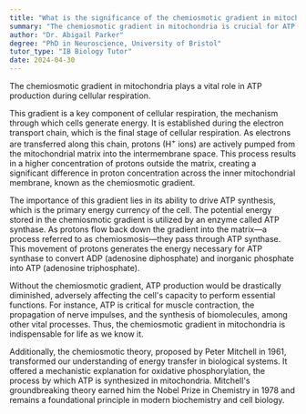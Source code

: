 ```yaml
---
title: "What is the significance of the chemiosmotic gradient in mitochondria?"
summary: "The chemiosmotic gradient in mitochondria is crucial for ATP production during cellular respiration."
author: "Dr. Abigail Parker"
degree: "PhD in Neuroscience, University of Bristol"
tutor_type: "IB Biology Tutor"
date: 2024-04-30
---
```


The chemiosmotic gradient in mitochondria plays a vital role in ATP production during cellular respiration.

This gradient is a key component of cellular respiration, the mechanism through which cells generate energy. It is established during the electron transport chain, which is the final stage of cellular respiration. As electrons are transferred along this chain, protons (H$^+$ ions) are actively pumped from the mitochondrial matrix into the intermembrane space. This process results in a higher concentration of protons outside the matrix, creating a significant difference in proton concentration across the inner mitochondrial membrane, known as the chemiosmotic gradient.

The importance of this gradient lies in its ability to drive ATP synthesis, which is the primary energy currency of the cell. The potential energy stored in the chemiosmotic gradient is utilized by an enzyme called ATP synthase. As protons flow back down the gradient into the matrix—a process referred to as chemiosmosis—they pass through ATP synthase. This movement of protons generates the energy necessary for ATP synthase to convert ADP (adenosine diphosphate) and inorganic phosphate into ATP (adenosine triphosphate).

Without the chemiosmotic gradient, ATP production would be drastically diminished, adversely affecting the cell's capacity to perform essential functions. For instance, ATP is critical for muscle contraction, the propagation of nerve impulses, and the synthesis of biomolecules, among other vital processes. Thus, the chemiosmotic gradient in mitochondria is indispensable for life as we know it.

Additionally, the chemiosmotic theory, proposed by Peter Mitchell in 1961, transformed our understanding of energy transfer in biological systems. It offered a mechanistic explanation for oxidative phosphorylation, the process by which ATP is synthesized in mitochondria. Mitchell's groundbreaking theory earned him the Nobel Prize in Chemistry in 1978 and remains a foundational principle in modern biochemistry and cell biology.
    